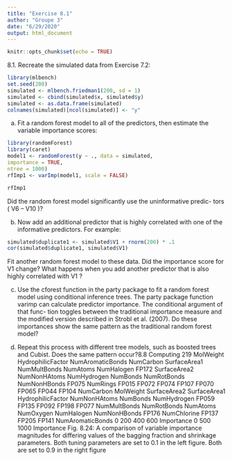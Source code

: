 ```yaml
---
title: "Exercise 8.1"
author: "Groupe 3"
date: "6/29/2020"
output: html_document
---
```


```r
knitr::opts_chunk$set(echo = TRUE)
```

8.1. Recreate the simulated data from Exercise 7.2:
```r
library(mlbench)
set.seed(200)
simulated <- mlbench.friedman1(200, sd = 1)
simulated <- cbind(simulated$x, simulated$y)
simulated <- as.data.frame(simulated)
colnames(simulated)[ncol(simulated)] <- "y"
```


(a) Fit a random forest model to all of the predictors, then estimate the
variable importance scores:
```r
library(randomForest)
library(caret)
model1 <- randomForest(y ~ ., data = simulated,
importance = TRUE,
ntree = 1000)
rfImp1 <- varImp(model1, scale = FALSE)
```

```r
rfImp1 
```


Did the random forest model significantly use the uninformative predic-
tors ( V6 – V10 )?


(b) Now add an additional predictor that is highly correlated with one of the
informative predictors. For example:
```r
simulated$duplicate1 <- simulated$V1 + rnorm(200) * .1
cor(simulated$duplicate1, simulated$V1)
```

Fit another random forest model to these data. Did the importance score
for V1 change? What happens when you add another predictor that is
also highly correlated with V1 ?


(c) Use the cforest function in the party package to fit a random forest model
using conditional inference trees. The party package function varimp can
calculate predictor importance. The conditional argument of that func-
tion toggles between the traditional importance measure and the modified
version described in Strobl et al. (2007). Do these importances show the
same pattern as the traditional random forest model?


(d) Repeat this process with different tree models, such as boosted trees and
Cubist. Does the same pattern occur?8.8 Computing
219
MolWeight
HydrophilicFactor
NumAromaticBonds
NumCarbon
SurfaceArea1
NumMultBonds
NumAtoms
NumHalogen
FP172
SurfaceArea2
NumNonHAtoms
NumHydrogen
NumBonds
NumRotBonds
NumNonHBonds
FP075
NumRings
FP015
FP072
FP074
FP107
FP070
FP065
FP044
FP104
NumCarbon
MolWeight
SurfaceArea2
SurfaceArea1
HydrophilicFactor
NumNonHAtoms
NumBonds
NumHydrogen
FP059
FP135
FP092
FP198
FP077
NumMultBonds
NumRotBonds
NumAtoms
NumOxygen
NumHalogen
NumNonHBonds
FP176
NumChlorine
FP137
FP205
FP141
NumAromaticBonds
0
200 400 600
Importance
0
500
1000
Importance
Fig. 8.24: A comparison of variable importance magnitudes for differing values
of the bagging fraction and shrinkage parameters. Both tuning parameters
are set to 0.1 in the left figure. Both are set to 0.9 in the right figure